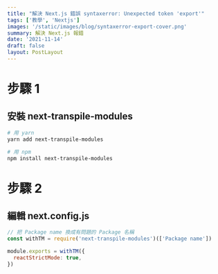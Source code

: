 ```yaml
---
title: "解決 Next.js 錯誤 syntaxerror: Unexpected token 'export'"
tags: ['教學', 'Nextjs']
images: '/static/images/blog/syntaxerror-export-cover.png'
summary: 解決 Next.js 報錯
date: '2021-11-14'
draft: false
layout: PostLayout
---
```


<TOCInline toc={props.toc} asDisclosure />

# 步驟 1

## 安裝 next-transpile-modules

```bash
# 用 yarn
yarn add next-transpile-modules

# 用 npm
npm install next-transpile-modules
```

# 步驟 2

## 編輯 next.config.js

```js
// 把 Package name 換成有問題的 Package 名稱
const withTM = require('next-transpile-modules')(['Package name'])

module.exports = withTM({
  reactStrictMode: true,
})
```
